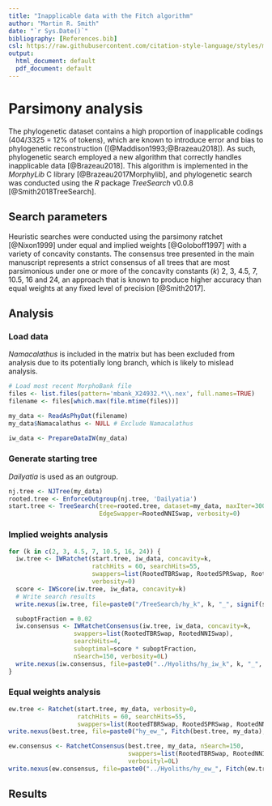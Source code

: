 ```yaml
---
title: "Inapplicable data with the Fitch algorithm"
author: "Martin R. Smith"
date: "`r Sys.Date()`"
bibliography: [References.bib]
csl: https://raw.githubusercontent.com/citation-style-language/styles/master/apa-old-doi-prefix.csl
output:
  html_document: default
  pdf_document: default
---
```


# Parsimony analysis {#treesearch}

The phylogenetic dataset contains a high proportion of inapplicable codings (404/3325 = 12% of tokens), which are known to introduce error and bias to phylogenetic reconstruction ([@Maddison1993;@Brazeau2018]).  As such, phylogenetic search employed a new algorithm that correctly handles inapplicable data [@Brazeau2018].  This algorithm is implemented in the _MorphyLib_ C library [@Brazeau2017Morphylib], and phylogenetic search was conducted using the _R_ package _TreeSearch_ v0.0.8 [@Smith2018TreeSearch].

## Search parameters

Heuristic searches were conducted using the parsimony ratchet [@Nixon1999] under equal and implied weights [@Goloboff1997] with a variety of concavity constants.  The consensus tree presented in the main manuscript represents a strict consensus of all trees that are most parsimonious under one or more of the concavity constants (_k_) 2, 3, 4.5, 7, 10.5, 16 and 24, an approach that is known to produce higher accuracy than equal weights at any fixed level of precision [@Smith2017].

## Analysis 

### Load data

_Namacalathus_ is included in the matrix but has been excluded from analysis due to its potentially long branch, which is likely to mislead analysis.

```r
# Load most recent MorphoBank file
files <- list.files(pattern='mbank_X24932.*\\.nex', full.names=TRUE)
filename <- files[which.max(file.mtime(files))]

my_data <- ReadAsPhyDat(filename)
my_data$Namacalathus <- NULL # Exclude Namacalathus

iw_data <- PrepareDataIW(my_data)
```

### Generate starting tree

_Dailyatia_ is used as an outgroup.

```R
nj.tree <- NJTree(my_data)
rooted.tree <- EnforceOutgroup(nj.tree, 'Dailyatia')
start.tree <- TreeSearch(tree=rooted.tree, dataset=my_data, maxIter=3000,
                         EdgeSwapper=RootedNNISwap, verbosity=0)
```

### Implied weights analysis

```r
for (k in c(2, 3, 4.5, 7, 10.5, 16, 24)) {
  iw.tree <- IWRatchet(start.tree, iw_data, concavity=k,
                       ratchHits = 60, searchHits=55,
                       swappers=list(RootedTBRSwap, RootedSPRSwap, RootedNNISwap),
                       verbosity=0)
  score <- IWScore(iw.tree, iw_data, concavity=k)
  # Write search results
  write.nexus(iw.tree, file=paste0("/TreeSearch/hy_k", k, "_", signif(score, 5), ".tre", collapse=''))

  suboptFraction = 0.02
  iw.consensus <- IWRatchetConsensus(iw.tree, iw_data, concavity=k,
                  swappers=list(RootedTBRSwap, RootedNNISwap),
                  searchHits=4,
                  suboptimal=score * suboptFraction,
                  nSearch=150, verbosity=0L)
  write.nexus(iw.consensus, file=paste0("../Hyoliths/hy_iw_k", k, "_", signif(IWScore(iw.tree, iw_data, concavity=k), 3), ".con.tre", collapse=''))
}
```

### Equal weights analysis

```r
ew.tree <- Ratchet(start.tree, my_data, verbosity=0,
                   ratchHits = 60, searchHits=55,
                   swappers=list(RootedTBRSwap, RootedSPRSwap, RootedNNISwap)))
write.nexus(best.tree, file=paste0("hy_ew_", Fitch(best.tree, my_data), ".nex", collapse=''))

ew.consensus <- RatchetConsensus(best.tree, my_data, nSearch=150,
                                 swappers=list(RootedTBRSwap, RootedNNISwap),
                                 verbosityl=0L)
write.nexus(ew.consensus, file=paste0("../Hyoliths/hy_ew_", Fitch(ew.tree, my_data), ".con.tre", collapse=''))
```

## Results


